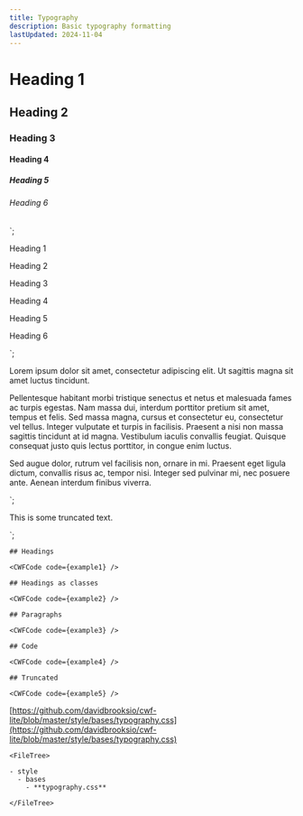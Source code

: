 ```yaml
---
title: Typography
description: Basic typography formatting
lastUpdated: 2024-11-04
---
```



<h1>Heading 1</h1>
<h2>Heading 2</h2>
<h3>Heading 3</h3>
<h4>Heading 4</h4>
<h5>Heading 5</h5>
<h6>Heading 6</h6>
`;
<p class="h1">Heading 1</p>
<p class="h2">Heading 2</p>
<p class="h3">Heading 3</p>
<p class="h4">Heading 4</p>
<p class="h5">Heading 5</p>
<p class="h6">Heading 6</p>
`;
<p>Lorem ipsum dolor sit amet, consectetur adipiscing elit. Ut sagittis magna sit amet luctus tincidunt.</p>
<p>Pellentesque habitant morbi tristique senectus et netus et malesuada fames ac turpis egestas. Nam massa dui, interdum porttitor pretium sit amet, tempus et felis. Sed massa magna, cursus et consectetur eu, consectetur vel tellus. Integer vulputate et turpis in facilisis. Praesent a nisi non massa sagittis tincidunt at id magna. Vestibulum iaculis convallis feugiat. Quisque consequat justo quis lectus porttitor, in congue enim luctus.</p>
<p>Sed augue dolor, rutrum vel facilisis non, ornare in mi. Praesent eget ligula dictum, convallis risus ac, tempor nisi. Integer sed pulvinar mi, nec posuere ante. Aenean interdum finibus viverra.</p>
`;
  <p class="truncate">This is some truncated text.<p>
</div>`;

<Tabs>
  <TabItem label="Overview" icon="puzzle">
    
    ## Headings

    <CWFCode code={example1} />

    ## Headings as classes

    <CWFCode code={example2} />

    ## Paragraphs

    <CWFCode code={example3} />

    ## Code

    <CWFCode code={example4} />

    ## Truncated

    <CWFCode code={example5} />
  </TabItem>
  <TabItem label="Files" icon="list-format">

  [https://github.com/davidbrooksio/cwf-lite/blob/master/style/bases/typography.css](https://github.com/davidbrooksio/cwf-lite/blob/master/style/bases/typography.css)
  
    <FileTree>

    - style
      - bases
        - **typography.css**

    </FileTree>
  </TabItem>
  <TabItem label="Stylesheet" icon="open-book">
    <Code code={cssExample} lang="css" />
  </TabItem>
</Tabs>